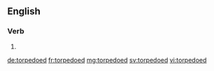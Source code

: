 ==English==

===Verb===
{{head|en|verb form}}

# {{en-past of|torpedo}}

[[de:torpedoed]]
[[fr:torpedoed]]
[[mg:torpedoed]]
[[sv:torpedoed]]
[[vi:torpedoed]]